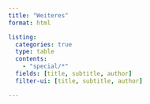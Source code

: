 ```yaml
---
title: "Weiteres"
format: html

listing:
  categories: true
  type: table
  contents: 
    - "special/*"
  fields: [title, subtitle, author]
  filter-ui: [title, subtitle, author]

---
```



